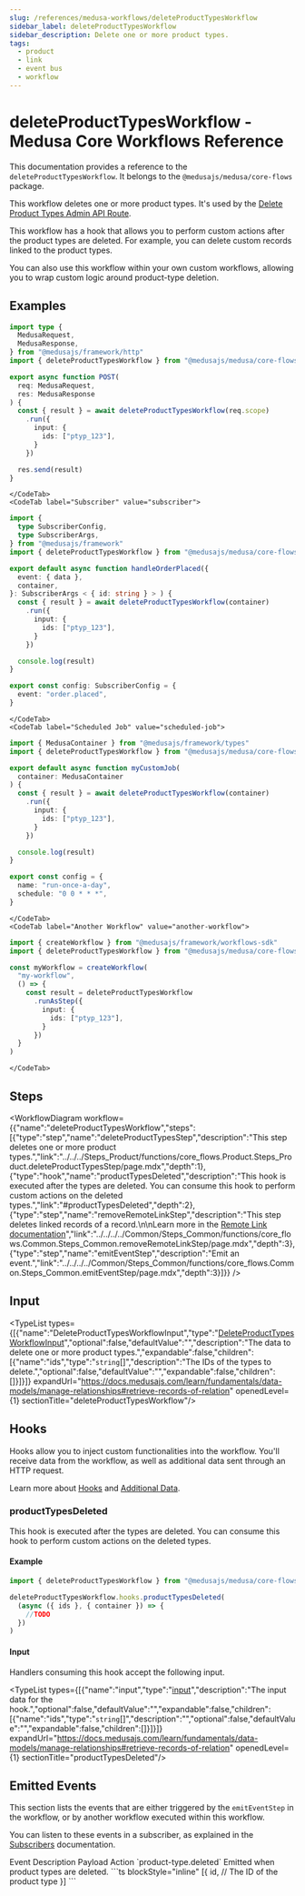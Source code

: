 ```yaml
---
slug: /references/medusa-workflows/deleteProductTypesWorkflow
sidebar_label: deleteProductTypesWorkflow
sidebar_description: Delete one or more product types.
tags:
  - product
  - link
  - event bus
  - workflow
---
```



# deleteProductTypesWorkflow - Medusa Core Workflows Reference

This documentation provides a reference to the `deleteProductTypesWorkflow`. It belongs to the `@medusajs/medusa/core-flows` package.

This workflow deletes one or more product types. It's used by the
[Delete Product Types Admin API Route](https://docs.medusajs.com/api/admin#product-types\_deleteproducttypesid).

This workflow has a hook that allows you to perform custom actions after the product types are deleted. For example,
you can delete custom records linked to the product types.

You can also use this workflow within your own custom workflows, allowing you to wrap custom logic around product-type deletion.

<SourceCodeLink link="https://github.com/medusajs/medusa/blob/ed0dafb24c10a68d27745d9f4268e622f4d9912c/packages/core/core-flows/src/product/workflows/delete-product-types.ts#L48" />

## Examples

<CodeTabs group="workflow-exection">
    <CodeTab label="API Route" value="api-route">
    
```ts title="src/api/workflow/route.ts"
import type {
  MedusaRequest,
  MedusaResponse,
} from "@medusajs/framework/http"
import { deleteProductTypesWorkflow } from "@medusajs/medusa/core-flows"

export async function POST(
  req: MedusaRequest,
  res: MedusaResponse
) {
  const { result } = await deleteProductTypesWorkflow(req.scope)
    .run({
      input: {
        ids: ["ptyp_123"],
      }
    })

  res.send(result)
}
```

    </CodeTab>
    <CodeTab label="Subscriber" value="subscriber">
    
```ts title="src/subscribers/order-placed.ts"
import {
  type SubscriberConfig,
  type SubscriberArgs,
} from "@medusajs/framework"
import { deleteProductTypesWorkflow } from "@medusajs/medusa/core-flows"

export default async function handleOrderPlaced({
  event: { data },
  container,
}: SubscriberArgs < { id: string } > ) {
  const { result } = await deleteProductTypesWorkflow(container)
    .run({
      input: {
        ids: ["ptyp_123"],
      }
    })

  console.log(result)
}

export const config: SubscriberConfig = {
  event: "order.placed",
}
```

    </CodeTab>
    <CodeTab label="Scheduled Job" value="scheduled-job">
    
```ts title="src/jobs/message-daily.ts"
import { MedusaContainer } from "@medusajs/framework/types"
import { deleteProductTypesWorkflow } from "@medusajs/medusa/core-flows"

export default async function myCustomJob(
  container: MedusaContainer
) {
  const { result } = await deleteProductTypesWorkflow(container)
    .run({
      input: {
        ids: ["ptyp_123"],
      }
    })

  console.log(result)
}

export const config = {
  name: "run-once-a-day",
  schedule: "0 0 * * *",
}
```

    </CodeTab>
    <CodeTab label="Another Workflow" value="another-workflow">
    
```ts title="src/workflows/my-workflow.ts"
import { createWorkflow } from "@medusajs/framework/workflows-sdk"
import { deleteProductTypesWorkflow } from "@medusajs/medusa/core-flows"

const myWorkflow = createWorkflow(
  "my-workflow",
  () => {
    const result = deleteProductTypesWorkflow
      .runAsStep({
        input: {
          ids: ["ptyp_123"],
        }
      })
  }
)
```

    </CodeTab>
  </CodeTabs>

## Steps

<WorkflowDiagram workflow={{"name":"deleteProductTypesWorkflow","steps":[{"type":"step","name":"deleteProductTypesStep","description":"This step deletes one or more product types.","link":"../../../Steps_Product/functions/core_flows.Product.Steps_Product.deleteProductTypesStep/page.mdx","depth":1},{"type":"hook","name":"productTypesDeleted","description":"This hook is executed after the types are deleted. You can consume this hook to perform custom actions on the deleted types.","link":"#productTypesDeleted","depth":2},{"type":"step","name":"removeRemoteLinkStep","description":"This step deletes linked records of a record.\n\nLearn more in the [Remote Link documentation](https://docs.medusajs.com/learn/fundamentals/module-links/remote-link#cascade-delete-linked-records)","link":"../../../../Common/Steps_Common/functions/core_flows.Common.Steps_Common.removeRemoteLinkStep/page.mdx","depth":3},{"type":"step","name":"emitEventStep","description":"Emit an event.","link":"../../../../Common/Steps_Common/functions/core_flows.Common.Steps_Common.emitEventStep/page.mdx","depth":3}]}} />

## Input

<TypeList types={[{"name":"DeleteProductTypesWorkflowInput","type":"[DeleteProductTypesWorkflowInput](../../../../types/core_flows.DeleteProductTypesWorkflowInput/page.mdx)","optional":false,"defaultValue":"","description":"The data to delete one or more product types.","expandable":false,"children":[{"name":"ids","type":"`string`[]","description":"The IDs of the types to delete.","optional":false,"defaultValue":"","expandable":false,"children":[]}]}]} expandUrl="https://docs.medusajs.com/learn/fundamentals/data-models/manage-relationships#retrieve-records-of-relation" openedLevel={1} sectionTitle="deleteProductTypesWorkflow"/>

## Hooks

Hooks allow you to inject custom functionalities into the workflow. You'll receive data from the workflow, as well as additional data sent through an HTTP request.

Learn more about [Hooks](https://docs.medusajs.com/learn/fundamentals/workflows/workflow-hooks) and [Additional Data](https://docs.medusajs.com/learn/fundamentals/api-routes/additional-data).

### productTypesDeleted

This hook is executed after the types are deleted. You can consume this hook to perform custom actions on the deleted types.

#### Example

```ts
import { deleteProductTypesWorkflow } from "@medusajs/medusa/core-flows"

deleteProductTypesWorkflow.hooks.productTypesDeleted(
  (async ({ ids }, { container }) => {
    //TODO
  })
)
```

#### Input

Handlers consuming this hook accept the following input.

<TypeList types={[{"name":"input","type":"[input](../../../core_flows.Product.Workflows_Product/page.mdx#__type-17)","description":"The input data for the hook.","optional":false,"defaultValue":"","expandable":false,"children":[{"name":"ids","type":"`string`[]","description":"","optional":false,"defaultValue":"","expandable":false,"children":[]}]}]} expandUrl="https://docs.medusajs.com/learn/fundamentals/data-models/manage-relationships#retrieve-records-of-relation" openedLevel={1} sectionTitle="productTypesDeleted"/>

## Emitted Events

This section lists the events that are either triggered by the `emitEventStep` in the workflow, or by another workflow executed within this workflow.

You can listen to these events in a subscriber, as explained in the [Subscribers](https://docs.medusajs.com/learn/fundamentals/events-and-subscribers) documentation.

<Table>
  <Table.Header>
    <Table.Row>
      <Table.HeaderCell>
Event
</Table.HeaderCell>
      <Table.HeaderCell>
Description
</Table.HeaderCell>
      <Table.HeaderCell>
Payload
</Table.HeaderCell>
      <Table.HeaderCell>
Action
</Table.HeaderCell>
    </Table.Row>
  </Table.Header>
  <Table.Body>
    <Table.Row>
      <Table.Cell>
`product-type.deleted`
</Table.Cell>
      <Table.Cell>
Emitted when product types are deleted.
</Table.Cell>
      <Table.Cell>
```ts blockStyle="inline"
[{
  id, // The ID of the product type
}]
```
</Table.Cell>
      <Table.Cell>
<CopyGeneratedSnippetButton tooltipText="Copy subscriber for event" type="subscriber" options={{
        event: "product-type.deleted",
        payload: `\`\`\`ts
[{
  id, // The ID of the product type
}]
\`\`\``
        }}/>
</Table.Cell>
    </Table.Row>
  </Table.Body>
</Table>

